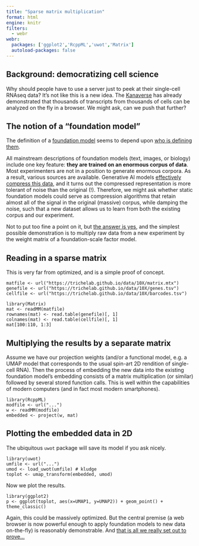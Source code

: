 ```yaml
---
title: "Sparse matrix multiplication"
format: html
engine: knitr
filters:
  - webr
webr:
  packages: ['ggplot2','RcppML','uwot','Matrix']
  autoload-packages: false
---
```



## Background: democratizing cell science

Why should people have to use a server just to peek at their single-cell RNAseq 
data? It's not like this is a new idea.  The <a href="https://www.kanaverse.org/kana/">Kanaverse</a> 
has already demonstrated that thousands of transcripts from thousands of cells 
can be analyzed on the fly in a browser. We might ask, can we push that further?


## The notion of a "foundation model"

The definition of a <a href="https://www.biorxiv.org/content/10.1101/2023.10.16.561085v2.full">foundation model</a> seems to depend upon <a href="https://www.nytimes.com/2024/03/10/science/ai-learning-biology.html">who is defining them</a>.

All mainstream descriptions of foundation models (text, images, or biology)
include one key feature: **they are trained on an enormous corpus of data**. 
Most experimenters are not in a position to generate enormous corpora. 
As a result, various sources are available. Generative AI models 
<a href="https://arxiv.org/abs/1703.01467">effectively compress this data</a>,
and it turns out the compressed representation is more tolerant of noise than
the original (!). Therefore, we might ask whether static foundation models
could serve as compression algorithms that retain almost all of the signal
in the original (massive) corpus, while damping the noise, such that a new 
dataset allows us to learn from both the existing corpus and our experiment. 

Not to put too fine a point on it, but <a href="https://cellxgene.cziscience.com/census-models">the answer is yes</a>, and the simplest 
possible demonstration is to multiply raw data from a new experiment by the 
weight matrix of a foundation-scale factor model. 


## Reading in a sparse matrix

This is very far from optimized, and is a simple proof of concept. 

```webr-r

matfile <- url("https://trichelab.github.io/data/10X/matrix.mtx")
genefile <- url("https://trichelab.github.io/data/10X/genes.tsv")
cellfile <- url("https://trichelab.github.io/data/10X/barcodes.tsv")

library(Matrix)
mat <- readMM(matfile)
rownames(mat) <- read.table(genefile)[, 1]
colnames(mat) <- read.table(cellfile)[, 1]
mat[100:110, 1:3]

```


## Multiplying the results by a separate matrix

Assume we have our projection weights (and/or a functional model, e.g. a UMAP
model that corresponds to the usual spin-art 2D rendition of single-cell RNA). 
Then the process of embedding the new data into the existing foundation model's
embedding consists of a matrix multiplication (or similar) followed by several 
stored function calls. This is well within the capabilities of modern computers
(and in fact most modern smartphones). 

```webr-r

library(RcppML)
modfile <- url("...")
w <- readMM(modfile)
embedded <- project(w, mat)

```


## Plotting the embedded data in 2D 

The ubiquitous `uwot` package will save its model if you ask nicely. 

```webr-r

library(uwot)
umfile <- url("...")
umod <- load_uwot(umfile) # kludge
toplot <- umap_transform(embedded, umod)
```

Now we plot the results. 

```webr-r

library(ggplot2)
p <- ggplot(toplot, aes(x=UMAP1, y=UMAP2)) + geom_point() + theme_classic()

```

Again, this could be massively optimized. But the central premise (a web browser
is now powerful enough to apply foundation models to new data on-the-fly) is 
reasonably demonstrable. And <a href="https://chanzuckerberg.com/science/programs-resources/single-cell-biology/data-insights/efficient-data-structures-for-single-cell-data-integration/">that is all we really set out to prove...</a>

